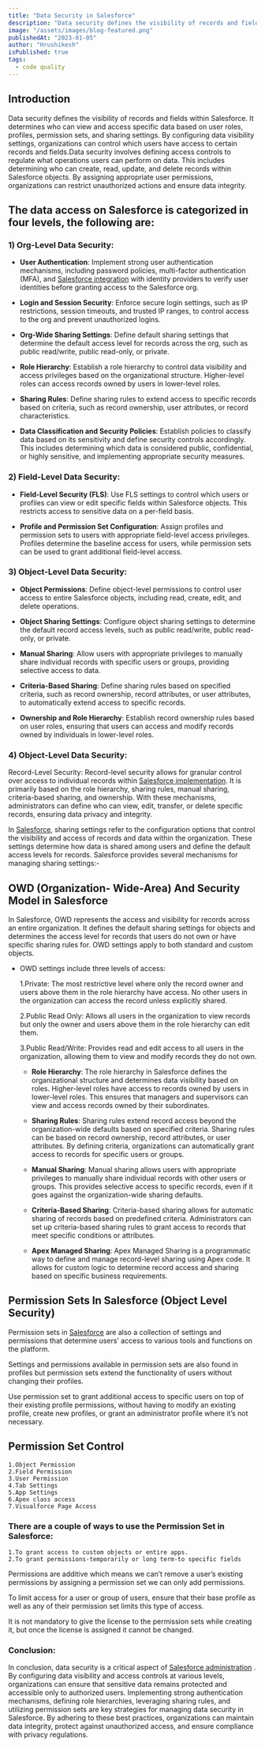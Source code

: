 ```yaml
---
title: "Data Security in Salesforce"
description: "Data security defines the visibility of records and fields within Salesforce. It determines who can view and access specific data based on user roles, profiles, permission sets, and sharing settings. By configuring data visibility settings, organizations can control which users have access to certain records and fields.Data security involves defining access controls to regulate what operations users can perform on data"
image: "/assets/images/blog-featured.png"
publishedAt: "2023-01-05"
author: "Hrushikesh"
isPublished: true
tags:
  - code quality
---
```


## Introduction

Data security defines the visibility of records and fields within Salesforce. It determines who can view and access specific data based on user roles, profiles, permission sets, and sharing settings. By configuring data visibility settings, organizations can control which users have access to certain records and fields.Data security involves defining access controls to regulate what operations users can perform on data. This includes determining who can create, read, update, and delete records within Salesforce objects. By assigning appropriate user permissions, organizations can restrict unauthorized actions and ensure data integrity.

## The data access on Salesforce is categorized in four levels, the following are:

### 1) Org-Level Data Security:

- **User Authentication**: Implement strong user authentication mechanisms, including password policies, multi-factor authentication (MFA), and [Salesforce integration](https://www.cloudprism.in) with identity providers to verify user identities before granting access to the Salesforce org.

- **Login and Session Security**: Enforce secure login settings, such as IP restrictions, session timeouts, and trusted IP ranges, to control access to the org and prevent unauthorized logins.

- **Org-Wide Sharing Settings**: Define default sharing settings that determine the default access level for records across the org, such as public read/write, public read-only, or private.

- **Role Hierarchy**: Establish a role hierarchy to control data visibility and access privileges based on the organizational structure. Higher-level roles can access records owned by users in lower-level roles.

- **Sharing Rules**: Define sharing rules to extend access to specific records based on criteria, such as record ownership, user attributes, or record characteristics.

- **Data Classification and Security Policies**: Establish policies to classify data based on its sensitivity and define security controls accordingly. This includes determining which data is considered public, confidential, or highly sensitive, and implementing appropriate security measures.

### 2) Field-Level Data Security:

- **Field-Level Security (FLS)**: Use FLS settings to control which users or profiles can view or edit specific fields within Salesforce objects. This restricts access to sensitive data on a per-field basis.

- **Profile and Permission Set Configuration**: Assign profiles and permission sets to users with appropriate field-level access privileges. Profiles determine the baseline access for users, while permission sets can be used to grant additional field-level access.

### 3) Object-Level Data Security:

- **Object Permissions**: Define object-level permissions to control user access to entire Salesforce objects, including read, create, edit, and delete operations.

- **Object Sharing Settings**: Configure object sharing settings to determine the default record access levels, such as public read/write, public read-only, or private.

- **Manual Sharing**: Allow users with appropriate privileges to manually share individual records with specific users or groups, providing selective access to data.

- **Criteria-Based Sharing**: Define sharing rules based on specified criteria, such as record ownership, record attributes, or user attributes, to automatically extend access to specific records.

- **Ownership and Role Hierarchy**: Establish record ownership rules based on user roles, ensuring that users can access and modify records owned by individuals in lower-level roles.

### 4) Object-Level Data Security:

Record-Level Security: Record-level security allows for granular control over access to individual records within [Salesforce implementation](https://www.cloudprism.in). It is primarily based on the role hierarchy, sharing rules, manual sharing, criteria-based sharing, and ownership. With these mechanisms, administrators can define who can view, edit, transfer, or delete specific records, ensuring data privacy and integrity.

In [Salesforce](https://www.salesforce.com.in), sharing settings refer to the configuration options that control the visibility and access of records and data within the organization. These settings determine how data is shared among users and define the default access levels for records. Salesforce provides several mechanisms for managing sharing settings:-

## OWD (Organization- Wide-Area) And Security Model in Salesforce

In Salesforce, OWD represents the access and visibility for records across an entire organization.
It defines the default sharing settings for objects and determines the access level for records that users do not own or have specific sharing rules for. OWD settings apply to both standard and custom objects.

- OWD settings include three levels of access:

  1.Private: The most restrictive level where only the record owner and users above them in the role hierarchy have access. No other users in the organization can access the record unless explicitly shared.

  2.Public Read Only: Allows all users in the organization to view records but only the owner and users above them in the role hierarchy can edit them.

  3.Public Read/Write: Provides read and edit access to all users in the organization, allowing them to view and modify records they do not own.

  - **Role Hierarchy**: The role hierarchy in Salesforce defines the organizational structure and determines data visibility based on roles. Higher-level roles have access to records owned by users in lower-level roles. This ensures that managers and supervisors can view and access records owned by their subordinates.

  - **Sharing Rules**: Sharing rules extend record access beyond the organization-wide defaults based on specified criteria. Sharing rules can be based on record ownership, record attributes, or user attributes. By defining criteria, organizations can automatically grant access to records for specific users or groups.

  - **Manual Sharing**: Manual sharing allows users with appropriate privileges to manually share individual records with other users or groups. This provides selective access to specific records, even if it goes against the organization-wide sharing defaults.

  - **Criteria-Based Sharing**: Criteria-based sharing allows for automatic sharing of records based on predefined criteria. Administrators can set up criteria-based sharing rules to grant access to records that meet specific conditions or attributes.

  - **Apex Managed Sharing**: Apex Managed Sharing is a programmatic way to define and manage record-level sharing using Apex code. It allows for custom logic to determine record access and sharing based on specific business requirements.

## Permission Sets In Salesforce (Object Level Security)

Permission sets in [Salesforce](https://www.salesforce.com.in) are also a collection of settings and permissions that determine users’ access to various tools and functions on the platform.

Settings and permissions available in permission sets are also found in profiles but permission sets extend the functionality of users without changing their profiles.

Use permission set to grant additional access to specific users on top of their existing profile permissions, without having to modify an existing profile, create new profiles, or grant an administrator profile where it’s not necessary.

## Permission Set Control

    1.Object Permission
    2.Field Permission
    3.User Permission
    4.Tab Settings
    5.App Settings
    6.Apex class access
    7.Visualforce Page Access

### There are a couple of ways to use the Permission Set in Salesforce:

    1.To grant access to custom objects or entire apps.
    2.To grant permissions-temporarily or long term-to specific fields

Permissions are additive which means we can’t remove a user’s existing permissions by assigning a permission set we can only add permissions.

To limit access for a user or group of users, ensure that their base profile as well as any of their permission set limits this type of access.

It is not mandatory to give the license to the permission sets while creating it, but once the license is assigned it cannot be changed.

### Conclusion:

In conclusion, data security is a critical aspect of [Salesforce administration](https://www.cloudprism.in) . By configuring data visibility and access controls at various levels, organizations can ensure that sensitive data remains protected and accessible only to authorized users. Implementing strong authentication mechanisms, defining role hierarchies, leveraging sharing rules, and utilizing permission sets are key strategies for managing data security in Salesforce. By adhering to these best practices, organizations can maintain data integrity, protect against unauthorized access, and ensure compliance with privacy regulations.

